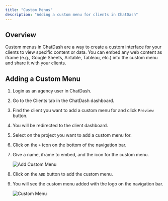 ```yaml
---
title: "Custom Menus"
description: "Adding a custom menu for clients in ChatDash"
---
```


## Overview

Custom menus in ChatDash are a way to create a custom interface for your clients to view specific content or data.
You can embed any web content as iframe (e.g., Google Sheets, Airtable, Tableau, etc.) into the custom menu and share it with your clients.

## Adding a Custom Menu

1. Login as an agency user in ChatDash.
2. Go to the Clients tab in the ChatDash dashboard.
3. Find the client you want to add a custom menu for and click `Preview` button.
4. You will be redirected to the client dashboard.
5. Select on the project you want to add a custom menu for.
6. Click on the `+` icon on the bottom of the navigation bar.
7. Give a name, iframe to embed, and the icon for the custom menu.

    ![Add Custom Menu](../images/custom-menu-modal.png)

8. Click on the `ADD` button to add the custom menu.
9. You will see the custom menu added with the logo on the navigation bar.

    ![Custom Menu](../images/custom-menu.png)
